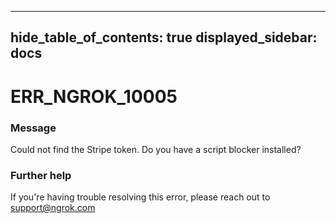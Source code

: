 

---
hide_table_of_contents: true
displayed_sidebar: docs
---


# ERR_NGROK_10005

### Message
Could not find the Stripe token. Do you have a script blocker installed?

<ErrorDetails error="err_ngrok_10005" />



### Further help
If you're having trouble resolving this error, please reach out to [support@ngrok.com](mailto:support@ngrok.com?subject=Help%20with%20ERR_NGROK_10005)


